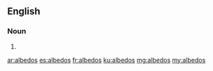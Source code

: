 ==English==

===Noun===
{{head|en|plural}}

# {{plural of|albedo|lang=en|nocat=1}}

[[ar:albedos]]
[[es:albedos]]
[[fr:albedos]]
[[ku:albedos]]
[[mg:albedos]]
[[my:albedos]]